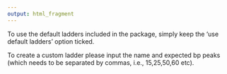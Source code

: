 ```yaml
---
output: html_fragment
---
```


To use the default ladders included in the package, simply keep the 'use default ladders' option ticked.

To create a custom ladder please input the name and expected bp peaks (which needs to be separated by commas, i.e., 15,25,50,60 etc).
